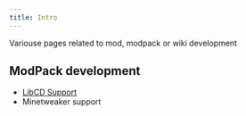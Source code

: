 ```yaml
---
title: Intro
---
```


Variouse pages related to mod, modpack or wiki development

## ModPack development

- [LibCD Support](libcd)
- Minetweaker support

